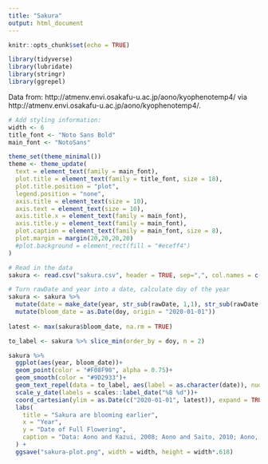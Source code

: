 ```yaml
---
title: "Sakura"
output: html_document
---
```


```r
knitr::opts_chunk$set(echo = TRUE)
```

```r
library(tidyverse)
library(lubridate)
library(stringr)
library(ggrepel)
```

Data from: http://atmenv.envi.osakafu-u.ac.jp/aono/kyophenotemp4/ via http://atmenv.envi.osakafu-u.ac.jp/aono/kyophenotemp4/.

```r
# Add styling information: 
width <- 6
title_font <- "Noto Sans Bold"
main_font <- "NotoSans"

theme_set(theme_minimal())
theme <- theme_update(
  text = element_text(family = main_font),
  plot.title = element_text(family = title_font, size = 18),
  plot.title.position = "plot",
  legend.position = "none",
  axis.title = element_text(size = 10),
  axis.text = element_text(size = 10),
  axis.title.x = element_text(family = main_font),
  axis.title.y = element_text(family = main_font),
  plot.caption = element_text(family = main_font, size = 8),
  plot.margin = margin(20,20,20,20)
  #plot.background = element_rect(fill = "#eceff4")
)

# Read in the data
sakura <- read.csv("sakura.csv", header = TRUE, sep=",", col.names = c("year", "dayOfYear", "rawDate", "sourceCode", "typeCode", "reference"))

# Turn rawDate and year into a date, calculate day of the year
sakura <- sakura %>% 
  mutate(date = make_date(year, str_sub(rawDate, 1,1), str_sub(rawDate, 2,3)), doy = yday(date))%>%
  mutate(bloom_date = as.Date(doy, origin = "2020-01-01"))
  
latest <- max(sakura$bloom_date, na.rm = TRUE)

to_label <- sakura %>% slice_min(order_by = doy, n = 2)

sakura %>%
  ggplot(aes(year, bloom_date))+
  geom_point(color = "#F08F90", alpha = 0.75)+
  geom_smooth(color = "#9D2933")+ 
  geom_text_repel(data = to_label, aes(label = as.character(date)), nudge_y = -20)+
  scale_y_date(labels = scales::label_date("%B %d"))+
  coord_cartesian(ylim = as.Date(c("2020-01-01", latest)), expand = TRUE) + 
  labs(
    title = "Sakura are blooming earlier",
    x = "Year",
    y = "Date of Full Flowering",
    caption = "Data: Aono and Kazui, 2008; Aono and Saito, 2010; Aono, 2012. http://atmenv.envi.osakafu-u.ac.jp/"
  ) + 
  ggsave("sakura-plot.png", width = width, height = width*.618)
```


